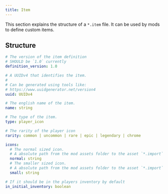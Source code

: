 ```yaml
---
title: Item
---
```


This section explains the structure of a `*.item` file. It can be used by mods to define custom items.

## Structure

```yaml
# The version of the item definition
# SHOULD be `1.0` currently
definition_version: 1.0

# A UUIDv4 that identifies the item.
#
# Can be generated using tools like:
# https://www.uuidgenerator.net/version4
uuid: UUIDv4

# The english name of the item.
name: string

# The type of the item.
type: player_icon

# The rarity of the player icon
rarity: common | uncommon | rare | epic | legendary | chrome

icons:
  # The normal sized icon.
  # A absolute path from the mod assets folder to the asset `*.import` file.
  normal: string
  # The smaller sized icon.
  # A absolute path from the mod assets folder to the asset `*.import` file.
  small: string

# If it should be in the players inventory by default
in_initial_inventory: boolean
```
